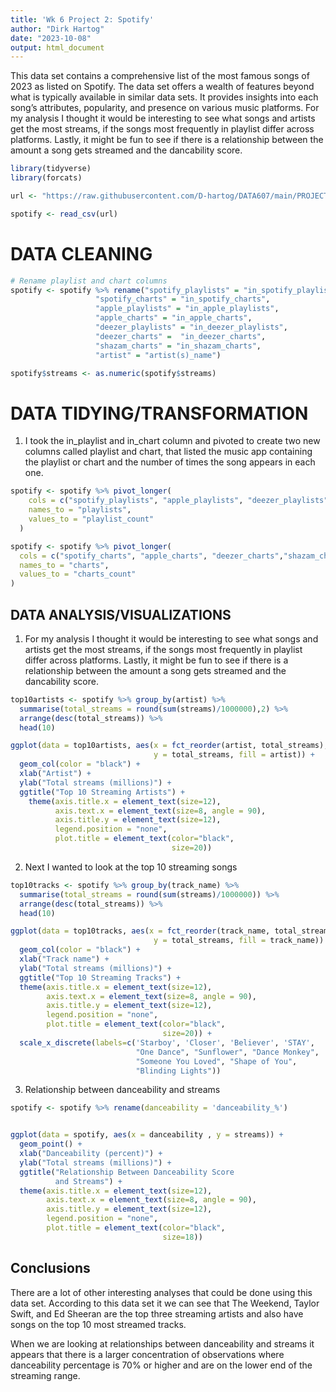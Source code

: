 ```yaml
---
title: 'Wk 6 Project 2: Spotify'
author: "Dirk Hartog"
date: "2023-10-08"
output: html_document
---
```

This data set contains a comprehensive list of the most famous songs of 2023 as listed on Spotify. The data set offers a wealth of features beyond what is typically available in similar data sets. It provides insights into each song's attributes, popularity, and presence on various music platforms. For my analysis I thought it would be interesting to see what songs and artists get the most streams, if the songs most frequently in playlist differ across platforms. Lastly, it might be fun to see if there is a relationship between the amount a song gets streamed and the dancability score. 

```r
library(tidyverse)
library(forcats)
```

```r
url <- "https://raw.githubusercontent.com/D-hartog/DATA607/main/PROJECT2/spotify_untidy.csv"

spotify <- read_csv(url)
```

# DATA CLEANING

```r
# Rename playlist and chart columns
spotify <- spotify %>% rename("spotify_playlists" = "in_spotify_playlists",
                   "spotify_charts" = "in_spotify_charts",
                   "apple_playlists" = "in_apple_playlists",
                   "apple_charts" = "in_apple_charts",
                   "deezer_playlists" = "in_deezer_playlists",
                   "deezer_charts" =  "in_deezer_charts",
                   "shazam_charts" = "in_shazam_charts",
                   "artist" = "artist(s)_name")

spotify$streams <- as.numeric(spotify$streams)
```


# DATA TIDYING/TRANSFORMATION

1. I took the in_playlist and in_chart column and pivoted to create two new columns called playlist and chart, that listed the music app containing the playlist or chart and the number of times the song appears in each one. 

```r
spotify <- spotify %>% pivot_longer(
    cols = c("spotify_playlists", "apple_playlists", "deezer_playlists"),
    names_to = "playlists",
    values_to = "playlist_count"
  )

spotify <- spotify %>% pivot_longer(
  cols = c("spotify_charts", "apple_charts", "deezer_charts","shazam_charts"),
  names_to = "charts",
  values_to = "charts_count"
)
```

## DATA ANALYSIS/VISUALIZATIONS

1. For my analysis I thought it would be interesting to see what songs and artists get the most streams, if the songs most frequently in playlist differ across platforms. Lastly, it might be fun to see if there is a relationship between the amount a song gets streamed and the dancability score.

```r
top10artists <- spotify %>% group_by(artist) %>%
  summarise(total_streams = round(sum(streams)/1000000),2) %>% 
  arrange(desc(total_streams)) %>%
  head(10)

ggplot(data = top10artists, aes(x = fct_reorder(artist, total_streams), 
                                y = total_streams, fill = artist)) +
  geom_col(color = "black") +
  xlab("Artist") +
  ylab("Total streams (millions)") +
  ggtitle("Top 10 Streaming Artists") +
    theme(axis.title.x = element_text(size=12),
          axis.text.x = element_text(size=8, angle = 90),
          axis.title.y = element_text(size=12),
          legend.position = "none",
          plot.title = element_text(color="black",
                                    size=20))
```

2. Next I wanted to look at the top 10 streaming songs 

```r
top10tracks <- spotify %>% group_by(track_name) %>%
  summarise(total_streams = round(sum(streams)/1000000)) %>% 
  arrange(desc(total_streams)) %>%
  head(10)

ggplot(data = top10tracks, aes(x = fct_reorder(track_name, total_streams), 
                                y = total_streams, fill = track_name)) +
  geom_col(color = "black") +
  xlab("Track name") +
  ylab("Total streams (millions)") +
  ggtitle("Top 10 Streaming Tracks") +
  theme(axis.title.x = element_text(size=12),
        axis.text.x = element_text(size=8, angle = 90),
        axis.title.y = element_text(size=12),
        legend.position = "none",
        plot.title = element_text(color="black",
                                  size=20)) +
  scale_x_discrete(labels=c('Starboy', 'Closer', 'Believer', 'STAY',
                            "One Dance", "Sunflower", "Dance Monkey",
                            "Someone You Loved", "Shape of You", 
                            "Blinding Lights"))
```

3. Relationship between danceability and streams

```r
spotify <- spotify %>% rename(danceability = 'danceability_%')


ggplot(data = spotify, aes(x = danceability , y = streams)) +
  geom_point() +
  xlab("Danceability (percent)") +
  ylab("Total streams (millions)") +
  ggtitle("Relationship Between Danceability Score 
          and Streams") +
  theme(axis.title.x = element_text(size=12),
        axis.text.x = element_text(size=8, angle = 90),
        axis.title.y = element_text(size=12),
        legend.position = "none",
        plot.title = element_text(color="black",
                                  size=18))
```

## Conclusions 

There are a lot of other interesting analyses that could be done using this data set. According to this data set it we can see that The Weekend, Taylor Swift, and Ed Sheeran are the top three streaming artists and also have songs on the top 10 most streamed tracks. 

When we are looking at relationships between danceability and streams it appears that there is a larger concentration of observations where danceability percentage is 70% or higher and are on the lower end of the streaming range.




